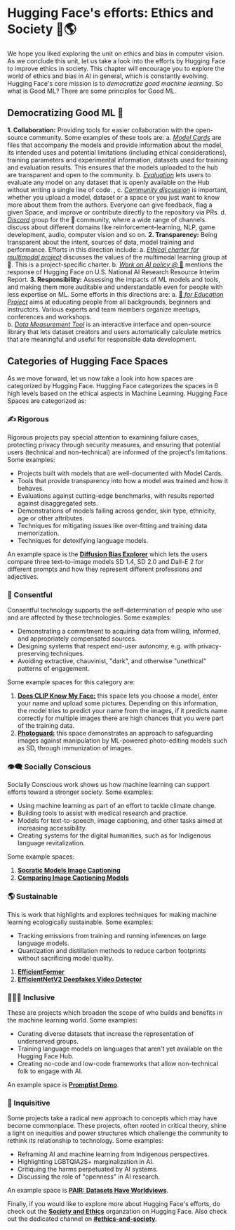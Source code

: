 # Hugging Face's efforts: Ethics and Society 🤗🌎

We hope you liked exploring the unit on ethics and bias in computer vision. As we conclude this unit, let us take a look into the efforts by Hugging Face to improve ethics in society. This chapter will encourage you to explore the world of ethics and bias in AI in general, which is constantly evolving. Hugging Face's core mission is to *democratize good machine learning*. So what is Good ML? There are some principles for Good ML. 

## Democratizing Good ML 🤗

**1. Collaboration:** Providing tools for easier collaboration with the open-source community. Some examples of these tools are: 
    a. [*Model Cards*](https://huggingface.co/docs/hub/model-cards) are files that accompany the models and provide information about the model, its intended uses and potential limitations (including ethical considerations), training parameters and experimental information, datasets used for training and evaluation results. This ensures that the models uploaded to the hub are transparent and open to the community.
    b. [*Evaluation*](https://huggingface.co/blog/eval-on-the-hub) lets users to evaluate any model on any dataset that is openly available on the Hub without writing a single line of code. , 
    c. [*Community discussion*](https://huggingface.co/blog/community-update) is important, whether you upload a model, dataset or a space or you just want to know more about them from the authors. Everyone can give feedback, flag a given Space, and improve or contribute directly to the repository via PRs. 
    d. [*Discord*](https://discord.com/invite/JfAtkvEtRb) group for the 🤗 community, where a wide range of channels discuss about different domains like reinforcement-learning, NLP, game development, audio, computer vision and so on. 
**2. Transparency:** Being transparent about the intent, sources of data, model training and performance. Efforts in this direction include: 
    a. [*Ethical charter for multimodal project*](https://huggingface.co/blog/ethical-charter-multimodal) discusses the values of the multimodal learning group at 🤗. This is a project-specific charter.
    b. [*Work on AI policy @* 🤗](https://huggingface.co/blog/us-national-ai-research-resource) mentions the response of Hugging Face on U.S. National AI Research Resource Interim Report.
**3. Responsibility:** Assessing the impacts of ML models and tools, and making them more auditable and understandable even for people with less expertise on ML. Some efforts in this directions are: 
    a. [🤗 *for Education Project*](https://huggingface.co/blog/education) aims at educating people from all backgrounds, beginners and instructors. Various experts and team members organize meetups, conferences and workshops.  
    b. [*Data Measurement Tool*](https://huggingface.co/spaces/huggingface/data-measurements-tool) is an interactive interface and open-source library that lets dataset creators and users automatically calculate metrics that are meaningful and useful for responsible data development. 

## Categories of Hugging Face Spaces 

As we move forward, let us now take a look into how spaces are categorized by Hugging Face. Hugging Face categorizes the spaces in 6 high levels based on the ethical aspects in Machine Learning. Hugging Face Spaces are categorized as:

### ✍️ Rigorous

Rigorous projects pay special attention to examining failure cases, protecting privacy through security measures, and ensuring that potential users (technical and non-technical) are informed of the project's limitations. Some examples:
- Projects built with models that are well-documented with Model Cards.
- Tools that provide transparency into how a model was trained and how it behaves.
- Evaluations against cutting-edge benchmarks, with results reported against disaggregated sets.
- Demonstrations of models failing across gender, skin type, ethnicity, age or other attributes.
- Techniques for mitigating issues like over-fitting and training data memorization.
- Techniques for detoxifying language models.

An example space is the [**Diffusion Bias Explorer**](https://huggingface.co/spaces/society-ethics/DiffusionBiasExplorer) which lets the users compare three text-to-image models SD 1.4, SD 2.0 and Dall-E 2 for different prompts and how they represent different professions and adjectives. 

### 🤝 Consentful

Consentful technology supports the self-determination of people who use and are affected by these technologies. Some examples:
- Demonstrating a commitment to acquiring data from willing, informed, and appropriately compensated sources.
- Designing systems that respect end-user autonomy, e.g. with privacy-preserving techniques.
- Avoiding extractive, chauvinist, "dark", and otherwise "unethical" patterns of engagement.

Some example spaces for this category are: 
1. [**Does CLIP Know My Face:**](https://huggingface.co/spaces/AIML-TUDA/does-clip-know-my-face) this space lets you choose a model, enter your name and upload some pictures. Depending on this information, the model tries to predict your name from the images, if it predicts name correctly for multiple images there are high chances that you were part of the training data.
2. [**Photoguard:**](https://huggingface.co/spaces/RamAnanth1/photoguard) this space demonstrates an approach to safeguarding images against manipulation by ML-powered photo-editing models such as SD, through immunization of images.

### 👁️‍🗨️ Socially Conscious 

Socially Conscious work shows us how machine learning can support efforts toward a stronger society. Some examples:
- Using machine learning as part of an effort to tackle climate change.
- Building tools to assist with medical research and practice.
- Models for text-to-speech, image captioning, and other tasks aimed at increasing accessibility.
- Creating systems for the digital humanities, such as for Indigenous language revitalization.

Some example spaces:
1. [**Socratic Models Image Captioning**](https://huggingface.co/spaces/Geonmo/socratic-models-image-captioning-with-BLOOM)
2. [**Comparing Image Captioning Models**](https://huggingface.co/spaces/nielsr/comparing-captioning-models)

### 🌎 Sustainable

This is work that highlights and explores techniques for making machine learning ecologically sustainable. Some examples:
- Tracking emissions from training and running inferences on large language models.
- Quantization and distillation methods to reduce carbon footprints without sacrificing model quality.

1. [**EfficientFormer**](https://huggingface.co/spaces/adirik/efficientformer)
2. [**EfficientNetV2 Deepfakes Video Detector**](https://huggingface.co/spaces/Ron0420/EfficientNetV2_Deepfakes_Video_Detector)

### 🧑‍🤝‍🧑 Inclusive

These are projects which broaden the scope of who builds and benefits in the machine learning world. Some examples:
- Curating diverse datasets that increase the representation of underserved groups.
- Training language models on languages that aren't yet available on the Hugging Face Hub.
- Creating no-code and low-code frameworks that allow non-technical folk to engage with AI.

An example space is [**Promptist Demo**](https://huggingface.co/spaces/microsoft/Promptist).

### 🤔 Inquisitive

Some projects take a radical new approach to concepts which may have become commonplace. These projects, often rooted in critical theory, shine a light on inequities and power structures which challenge the community to rethink its relationship to technology. Some examples:
- Reframing AI and machine learning from Indigenous perspectives.
- Highlighting LGBTQIA2S+ marginalization in AI.
- Critiquing the harms perpetuated by AI systems.
- Discussing the role of "openness" in AI research.

An example space is [**PAIR: Datasets Have Worldviews**](https://huggingface.co/spaces/merve/dataset-worldviews).

Finally, if you would like to explore more about Hugging Face's efforts, do check out the [**Society and Ethics**](https://huggingface.co/society-ethics) organzation on Hugging Face. Also check out the dedicated channel on [**#ethics-and-society**](https://discord.gg/hugging-face-879548962464493619).
